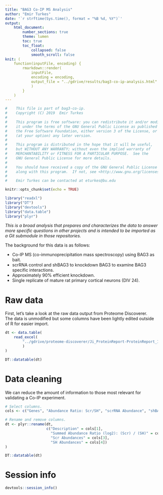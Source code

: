 ```yaml
---
title: "BAG3 Co-IP MS Analysis"
author: "Emir Turkes"
date: '`r strftime(Sys.time(), format = "%B %d, %Y")`'
output:
    html_document:
        number_sections: true
        theme: lumen
        toc: true
        toc_float:
            collapsed: false
            smooth_scroll: false
knit: (
    function(inputFile, encoding) {
        rmarkdown::render(
            inputFile,
            encoding = encoding,
            output_file = "../gdrive/results/bag3-co-ip-analysis.html"
            )
        }
    )
---
```


```r
#    This file is part of bag3-co-ip.
#    Copyright (C) 2019  Emir Turkes
#
#    This program is free software: you can redistribute it and/or modify
#    it under the terms of the GNU General Public License as published by
#    the Free Software Foundation, either version 3 of the License, or
#    (at your option) any later version.
#
#    This program is distributed in the hope that it will be useful,
#    but WITHOUT ANY WARRANTY; without even the implied warranty of
#    MERCHANTABILITY or FITNESS FOR A PARTICULAR PURPOSE.  See the
#    GNU General Public License for more details.
#
#    You should have received a copy of the GNU General Public License
#    along with this program.  If not, see <http://www.gnu.org/licenses/>.
#
#    Emir Turkes can be contacted at eturkes@bu.edu
```

```r
knitr::opts_chunk$set(echo = TRUE)

library("readxl")
library("DT")
library("devtools")
library("data.table")
library("plyr")
```

*This is a broad analysis that prepares and characterizes the data to answer more specific questions in other projects and is intended to be imported as a Git submodule in those repositories.*

The background for this data is as follows:

- Co-IP MS (co-immunoprecipitation mass spectroscopy) using BAG3 as bait.
- scrRNA control and shBAG3 to knockdown BAG3 to examine BAG3 specific interactions.
- Approximately 90% efficient knockdown.
- Single replicate of mature rat primary cortical neurons (DIV 24).

# Raw data

First, let's take a look at the raw data output from Proteome Discoverer.  
The data is unmodified but some columns have been lightly edited outside of R for easier import.

```r
dt <- data.table(
    read_excel(
        "../gdrive/proteome-discoverer/Ji_ProteinReport-ProteinReport_17-155-edited.xlsx"
        )
)

DT::datatable(dt)
```

# Data cleaning

We can reduce the amount of information to those most relevant for validating a Co-IP experiment.

```r
# Select columns.
cols <- c("Genes", "Abundance Ratio: Scr/SH", "scrRNA Abundance", "shBAG3 Abundance")

# Rename and remove columns.
dt <- plyr::rename(dt,
                   c("Description" = cols[1],
                     "Summed Abundance Ratio (log2): (Scr) / (SH)" = cols[2],
                     "Scr Abundances" = cols[3],
                     "SH Abundances" = cols[4])
)

DT::datatable(dt)
```

# Session info

```r
devtools::session_info()
```
